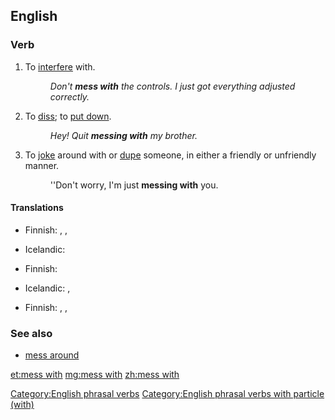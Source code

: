 ==English==

===Verb===
{{head|en|verb|head=[[mess]] [[with]]}}

# {{context|idiomatic|lang=en}} To [[interfere]] with.
#: ''Don't '''mess with''' the controls. I just got everything adjusted correctly.''
# {{context|idiomatic|lang=en}} To [[diss]]; to [[put down]].
#: ''Hey! Quit '''messing with''' my brother.''
# {{context|idiomatic|lang=en}} To [[joke]] around with or [[dupe]] someone, in either a friendly or unfriendly manner.
#: ''Don't worry, I'm just '''messing with''' you.

====Translations====
{{trans-top|to interfere with}}
* Finnish: {{t|fi|touhuilla}}, {{t|fi|temppuilla}}, {{t|fi|sählätä}}
{{trans-mid}}
* Icelandic: {{t|is|blanda sér í}}
{{trans-bottom}}

{{trans-top|to diss}}
* Finnish: {{t+|fi|parjata}}
{{trans-mid}}
* Icelandic: {{t+|is|abbast}}, {{t+|is|abbast upp á}}
{{trans-bottom}}

{{trans-top|to joke with}}
* Finnish: {{t|fi|pelleillä}}, {{t+|fi|pilailla}}, {{t+|fi|vitsailla}}
{{trans-mid}}
{{trans-bottom}}

===See also===
* [[mess around]]

[[Category:English phrasal verbs]]
[[Category:English phrasal verbs with particle (with)]]

[[et:mess with]]
[[mg:mess with]]
[[zh:mess with]]
